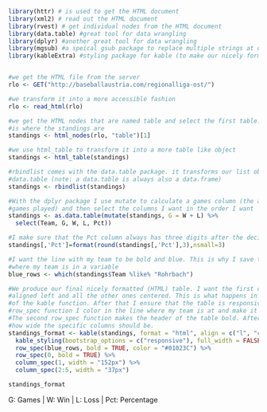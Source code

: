 <!-- On the sidebar of the homepage there is a smaller version of the standings table
for the baseball league. Here we generate this table and format it in a nice way -->

```{r generate Tables, include = FALSE}

library(httr) # is used to get the HTML document
library(xml2) # read out the HTML document
library(rvest) # get individual nodes from the HTML document
library(data.table) #great tool for data wrangling
library(dplyr) #another great tool for data wrangling
library(mgsub) #a speical gsub package to replace multiple strings at once
library(kableExtra) #styling package for kable (to make our nicely formatted table)


#we get the HTML file from the server
rlo <- GET("http://baseballaustria.com/regionalliga-ost/")

#we transform it into a more accessible fashion
rlo <- read_html(rlo)

#we get the HTML nodes that are named table and select the first table. this
#is where the standings are
standings <- html_nodes(rlo, "table")[1]

#we use html_table to transform it into a more table like object
standings <- html_table(standings)

#rbindlist comes with the data.table package. it transforms our list object into a
#data.table (note: a data.table is always also a data.frame)
standings <- rbindlist(standings)

#With the dplyr package I use mutate to calculate a games column (the amount of
#games played) and then select the columns I want in the order I want
standings <- as.data.table(mutate(standings, G = W + L) %>%
  select(Team, G, W, L, Pct))

#I make sure that the Pct column always has three digits after the decimal point
standings[,'Pct']=format(round(standings[,'Pct'],3),nsmall=3)

#I want the line with my team to be bold and blue. This is why I save the line
#where my team is in a variable
blue_rows <- which(standings$Team %like% "Rohrbach")

#We produce our final nicely formatted (HTML) table. I want the first column to be 
#aligned left and all the other ones centered. This is what happens in the align argument
#of the kable function. After that I ensure that the table is responsive and with the
#row_spec function I color in the line where my team is at and make it bold
#The second row_spec function makes the header of the table bold. After that I define
#how wide the specific columns should be. 
standings_format <- kable(standings, format = "html", align = c("l", "c","c","c","c")) %>%
  kable_styling(bootstrap_options = c("responsive"), full_width = FALSE) %>%
  row_spec(blue_rows, bold = TRUE, color = "#01023C") %>%
  row_spec(0, bold = TRUE) %>%
  column_spec(1, width = "152px") %>%
  column_spec(2:5, width = "37px")

```

<!-- Now to the part that where we actually show the HTML output. I just want a simple line
that says Regular Season and show the table after it. -->

```{r show the table , echo = FALSEa}
standings_format
```
G: Games | W: Win | L: Loss | Pct: Percentage

<!-- All done. Now we can call this RMD file from the post_to_wordpress.R file with the 
knit2wp function and this part of the website will magically be updated -->
